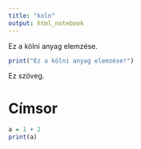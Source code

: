 ```yaml
---
title: "koln"
output: html_notebook
---
```


Ez a kölni anyag elemzése.

```r
print("Ez a kölni anyag elemzése!")
```

Ez szöveg.

# Címsor

```r
a = 1 + 2
print(a)
```